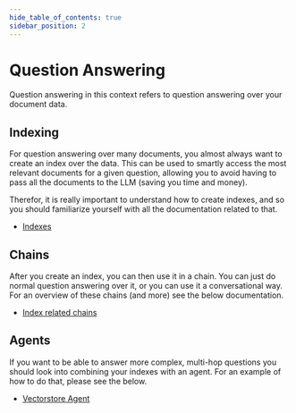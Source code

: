 ```yaml
---
hide_table_of_contents: true
sidebar_position: 2
---
```


# Question Answering

Question answering in this context refers to question answering over your document data. 

## Indexing

For question answering over many documents, you almost always want to create an index over the data.
This can be used to smartly access the most relevant documents for a given question, allowing you to avoid having to pass all the documents to the LLM (saving you time and money).

Therefor, it is really important to understand how to create indexes, and so you should familiarize yourself with all the documentation related to that.

- [Indexes](../modules/indexes/index.mdx)

## Chains

After you create an index, you can then use it in a chain. 
You can just do normal question answering over it, or you can use it a conversational way.
For an overview of these chains (and more) see the below documentation.

- [Index related chains](../modules/chains/index_related_chains/index.mdx)

## Agents

If you want to be able to answer more complex, multi-hop questions you should look into combining your indexes with an agent.
For an example of how to do that, please see the below.

- [Vectorstore Agent](../modules/agents/toolkits/examples/vectorstore.md)

